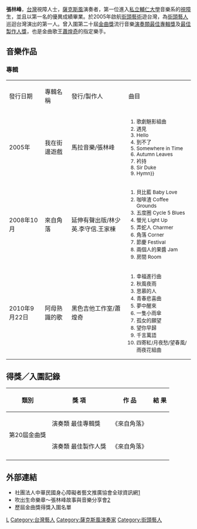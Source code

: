 {{blpunsourced|time=2014-10-31T00:03:39+00:00}}
{{藝人
| image_name =張林峰.jpg
| 姓名 = 張林峰
| 類型 = 音樂家
| 英文名 =  Kulo Chang
| 出生日期 = {{Birth_date_and_age|1978|2|4}}
| 出生地點 = {{TWN}}[[台北縣|台北縣]]
| 國籍 = {{ROC}}（[[台灣|台灣]]）
| 語言 = [[國語|國語]]、[[台語|台語]]
| 教育程度 = [[輔仁大學|輔仁大學]]音樂系
| 音樂類型 = [[爵士樂|爵士樂]]、[[古典樂|古典樂]]、[[流行樂|流行樂]]、[[搖滾樂|搖滾樂]]、[[藍調|藍調]]、[[放克|放克]]、[[台灣民謠|台灣民謠]]
| 代表作 =《夢中醒來》
| 職業 = [[演奏樂手|演奏樂手]]
| 相關團體 = 瘋酷洛樂團、全方位樂團
| 演奏樂器 = [[薩克斯風|薩克斯風]]、[[豎笛|豎笛]]
| 活躍年代 = 1995年至今
| 網站 =[https://www.facebook.com/music.kulo 音樂玩家—張林峰]
}}
'''張林峰'''{{BD|1978年|2月4日|catIdx=}}，[[台灣|台灣]]視障人士，[[薩克斯風|薩克斯風]]演奏者，第一位進入[[私立輔仁大學|私立輔仁大學]]音樂系的[[視障|視障]]生，並且以第一名的優異成績畢業。於2005年啟航[[街頭藝術|街頭藝術]]遊台灣，為[[街頭藝人|街頭藝人]]巡迴台灣演出的第一人。曾入圍第二十屆[[金曲獎|金曲獎]]流行音樂[[演奏類最佳專輯獎_(金曲獎)|演奏類最佳專輯獎]]及[[演奏類最佳專輯製作人獎_(金曲獎)|最佳製作人獎]]，也是金曲歌王[[蕭煌奇|蕭煌奇]]的指定樂手。

== 音樂作品 ==
=== 專輯 ===

{| class="wikitable"
|- bgcolor="#EEEEEE" style="font-weight:bold;"
| 發行日期
| 專輯名稱
| 發行/製作人
| 曲目
|-
| 2005年
| 我在街邊遊戲
| 馬拉音樂/張林峰
| align="left" style="font-size: 85%;"|

# 歌劇魅影組曲
# 遇見
# Hello
# 到不了
# Somewhere in Time
# Autumn Leaves
# 衿持
# Sir Duke
# Hymn}}
|-
| 2008年10月
| 來自角落
| 延伸有聲出版/林少英.李守信.王家棟
| align="left" style="font-size: 85%;"|

# 貝比藍 Baby Love
# 咖啡渣 Coffee Grounds
# 五度圈 Cycle 5 Blues
# 螢光 Light Up
# 弄蛇人 Charmer
# 角落 Corner
# 節慶 Festival
# 兩個人的果醬 Jam
# 房間 Room
|-
| 2010年9月22日
| 阿母熟識的歌
| 黑色吉他工作室/蕭煌奇
| align="left" style="font-size: 85%;"|
# 幸福進行曲
# 秋風夜雨
# 思慕的人
# 青春悲喜曲
# 夢中醒來
# 一隻小雨傘
# 孤女的願望
# 望你早歸
#千言萬語
#四寄紅/月夜愁/望春風/雨夜花組曲

|}

== 得獎／入圍記錄==
{| class="wikitable"
|-
!類別!!獎 項!!作 品!!結 果
|-  
| rowspan="2"|第20屆金曲獎||演奏類 最佳專輯獎||《來自角落》|| {{nom|入圍}}
|-
|演奏類 最佳製作人獎||《來自角落》|| {{nom|入圍}}
|-
|}

==外部連結==
*社團法人中華民國身心障礙者藝文推廣協會全球資訊網[http://www.apad.org.tw/ap/cust_view.aspx?bid=38] {{Wayback|url=http://www.apad.org.tw/ap/cust_view.aspx?bid=38 |date=20190807222748 }}
*吹出生命樂章～張林峰故事與音樂分享會[https://www.ym.edu.tw/ymnews/303/sub_movie.html] {{Wayback|url=https://www.ym.edu.tw/ymnews/303/sub_movie.html |date=20180709153915 }}
*歷屆金曲獎得獎入圍名單[https://web.archive.org/web/20120614154819/http://info.gio.gov.tw/ct.asp?xItem=25585&CtNode=2774&mp=1 ]

[[Category:張姓|L]]
[[Category:台灣藝人|Category:台灣藝人]]
[[Category:薩克斯風演奏家|Category:薩克斯風演奏家]]
[[Category:街頭藝人|Category:街頭藝人]]